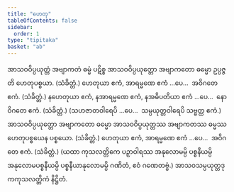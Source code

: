 ```yaml
---
title: "ဟေတု"
tableOfContents: false
sidebar:
  order: 1
type: "tipitaka"
basket: "ab"
---
```



<DynamicBreadcrumb />

<Division number="26">

<Paragraph number="1639">
အာသဝဝိပ္ပယုတ္တံ အဗျာကတံ ဓမ္မံ ပဋိစ္စ အာသဝဝိပ္ပယုတ္တော အဗျာကတော ဓမ္မော ဥပ္ပဇ္ဇတိ ဟေတုပစ္စယာ. (သံခိတ္တံ.)
</Paragraph>

</Division>
<Division number="27">

<Paragraph number="1640">
ဟေတုယာ ဧကံ, အာရမ္မဏေ ဧကံ …ပေ…  အဝိဂတေ ဧကံ. (သံခိတ္တံ.)
</Paragraph>

<Paragraph number="1641">
နဟေတုယာ ဧကံ, နအာရမ္မဏေ ဧကံ, နအဓိပတိယာ ဧကံ …ပေ…  နောဝိဂတေ ဧကံ. (သံခိတ္တံ.)
</Paragraph>

<Paragraph number="1642">
(သဟဇာတဝါရေပိ …ပေ…  သမ္ပယုတ္တဝါရေပိ သဗ္ဗတ္ထ ဧကံ.)
</Paragraph>

</Division>
<Division number="28">

<Paragraph number="1643">
အာသဝဝိပ္ပယုတ္တော အဗျာကတော ဓမ္မော အာသဝဝိပ္ပယုတ္တဿ အဗျာကတဿ ဓမ္မဿ ဟေတုပစ္စယေန ပစ္စယော. (သံခိတ္တံ.)
</Paragraph>

</Division>
<Division number="29">

<Paragraph number="1644">
ဟေတုယာ ဧကံ, အာရမ္မဏေ ဧကံ …ပေ…  အဝိဂတေ ဧကံ. (သံခိတ္တံ.)
</Paragraph>

<Paragraph number="1645">
(ယထာ ကုသလတ္တိကေ ပဉှာဝါရဿ အနုလောမမ္ပိ ပစ္စနီယမ္ပိ အနုလောမပစ္စနီယမ္ပိ ပစ္စနီယာနုလောမမ္ပိ ဂဏိတံ, ဧဝံ ဂဏေတဗ္ဗံ.)

</Paragraph>
</Division>

<Paragraph number="1646" type="center">
အာသဝသမ္ပယုတ္တဒုကကုသလတ္တိကံ နိဋ္ဌိတံ.
</Paragraph>